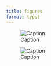 ```yaml
---
title: figures
format: typst
---
```


::: {layout-ncol=2}

![Caption](elephant.jpg)

![Caption](elephant.jpg)

::: 